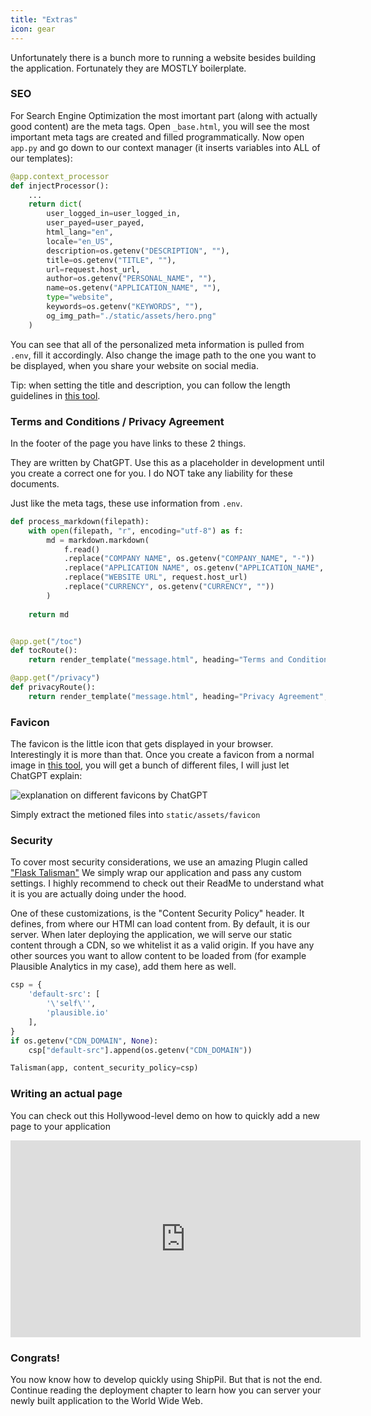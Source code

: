 ```yaml
---
title: "Extras"
icon: gear
---
```


Unfortunately there is a bunch more to running a website besides building the application.
Fortunately they are MOSTLY boilerplate.

### SEO
For Search Engine Optimization the most imortant part (along with actually good content) are the meta tags. Open
``_base.html``, you will see the most important meta tags are created and filled programmatically.
Now open ``app.py`` and go down to our context manager (it inserts variables into ALL of our templates):

```python app.py
@app.context_processor
def injectProcessor():
    ...
    return dict(
        user_logged_in=user_logged_in, 
        user_payed=user_payed,
        html_lang="en",
        locale="en_US",
        description=os.getenv("DESCRIPTION", ""),
        title=os.getenv("TITLE", ""),
        url=request.host_url,
        author=os.getenv("PERSONAL_NAME", ""),
        name=os.getenv("APPLICATION_NAME", ""),
        type="website",
        keywords=os.getenv("KEYWORDS", ""),
        og_img_path="./static/assets/hero.png"
    )
```

You can see that all of the personalized meta information is pulled from ``.env``, fill it accordingly. 
Also change the image path to the one you want to be displayed, when you share your website on social media.

Tip: when setting the title and description, you can follow the length guidelines in [this tool](https://rankmath.com/tools/meta-tag-analyzer/).

### Terms and Conditions / Privacy Agreement
In the footer of the page you have links to these 2 things. 

They are written by ChatGPT. Use this as a placeholder
in development until you create a correct one for you. I do NOT take any liability for these documents.

Just like the meta tags, these use information from `.env`.

```python app.py
def process_markdown(filepath):
    with open(filepath, "r", encoding="utf-8") as f:
        md = markdown.markdown(
            f.read()
            .replace("COMPANY NAME", os.getenv("COMPANY_NAME", "-"))
            .replace("APPLICATION NAME", os.getenv("APPLICATION_NAME", "-"))
            .replace("WEBSITE URL", request.host_url)
            .replace("CURRENCY", os.getenv("CURRENCY", ""))
        )
    
    return md


@app.get("/toc")
def tocRoute():
    return render_template("message.html", heading="Terms and Conditions", body=process_markdown("./static/texts/toc.md"))

@app.get("/privacy")
def privacyRoute():
    return render_template("message.html", heading="Privacy Agreement", body=process_markdown("./static/texts/privacy.md"))
```

### Favicon
The favicon is the little icon that gets displayed in your browser. Interestingly it is more than that.
Once you create a favicon from a normal image in [this tool](https://favicon.io/favicon-converter/), you will
get a bunch of different files, I will just let ChatGPT explain:

<img src="../images/favicon-gpt.png" alt="explanation on different favicons by ChatGPT"/>

Simply extract the metioned files into ``static/assets/favicon``    


### Security
To cover most security considerations, we use an amazing Plugin called ["Flask Talisman"](https://github.com/GoogleCloudPlatform/flask-talisman)
We simply wrap our application and pass any custom settings. I highly recommend to check out their ReadMe to
understand what it is you are actually doing under the hood.

One of these customizations, is the "Content Security Policy" header. It defines, from where our HTMl can load
content from. By default, it is our server. When later deploying the application, we will serve our static
content through a CDN, so we whitelist it as a valid origin. If you have any other sources you want to allow
content to be loaded from (for example Plausible Analytics in my case), add them here as well.

```python app.py
csp = {
    'default-src': [
        '\'self\'',
        'plausible.io'
    ],
}
if os.getenv("CDN_DOMAIN", None):
    csp["default-src"].append(os.getenv("CDN_DOMAIN"))

Talisman(app, content_security_policy=csp)
```

### Writing an actual page
You can check out this Hollywood-level demo on how to quickly add a new page to your application
<iframe width="560" height="315" src="https://www.youtube.com/embed/Hikh5rC-HKQ?si=6mKmN2WLwiMzH9ew" title="YouTube video player" frameborder="0" allow="accelerometer; autoplay; clipboard-write; encrypted-media; gyroscope; picture-in-picture; web-share" referrerpolicy="strict-origin-when-cross-origin" allowfullscreen></iframe>

### Congrats!
You now know how to develop quickly using ShipPil. But that is not the end. Continue reading the deployment
chapter to learn how you can server your newly built application to the World Wide Web. 